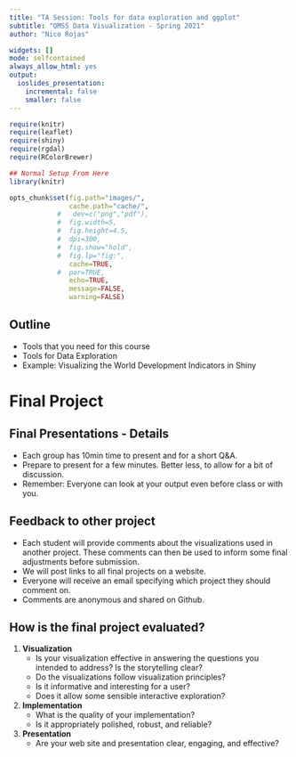 ```yaml
---
title: "TA Session: Tools for data exploration and ggplot"
subtitle: "QMSS Data Visualization - Spring 2021"
author: "Nico Rojas"

widgets: []
mode: selfcontained
always_allow_html: yes
output:
  ioslides_presentation:
    incremental: false
    smaller: false
---
```


```r
require(knitr)
require(leaflet)
require(shiny)
require(rgdal)
require(RColorBrewer)
```


```r
## Normal Setup From Here
library(knitr)

opts_chunk$set(fig.path="images/",
               cache.path="cache/",
            #   dev=c("png","pdf"),
            #  fig.width=5,
            #  fig.height=4.5,
            #  dpi=300,
            #  fig.show="hold",
            #  fig.lp="fig:",
               cache=TRUE,
            #  par=TRUE,
               echo=TRUE,
               message=FALSE,
               warning=FALSE)
```

## Outline

- Tools that you need for this course 
- Tools for Data Exploration
- Example: Visualizing the World Development Indicators in Shiny
 
 
 
# Final Project

## Final Presentations - Details

- Each group has 10min time to present and for a short Q&A.
- Prepare to present for a few minutes. Better less, to allow for a bit of discussion.
- Remember: Everyone can look at your output even before class or with you.

## Feedback to other project

- Each student will provide comments about the visualizations used in another project. These comments can then be used to inform some final adjustments before submission.  
- We will post links to all final projects on a website.
- Everyone will receive an email specifying which project they should comment on.
- Comments are anonymous and shared on Github.


## How is the final project evaluated?

1. **Visualization**  
    - Is your visualization effective in answering the questions you intended to address? Is the storytelling clear?  
    - Do the visualizations follow visualization principles? 
    - Is it informative and interesting for a user? 
    - Does it allow some sensible interactive exploration?  
2. **Implementation**  
    - What is the quality of your implementation? 
    - Is it appropriately polished, robust, and reliable?  
3. **Presentation**     
    - Are your web site and presentation clear, engaging, and effective?
    
